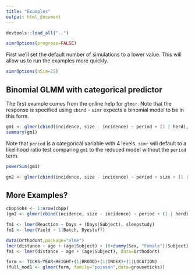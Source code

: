 ```yaml
---
title: "Examples"
output: html_document
---
```


```r
devtools::load_all("..")
```

```r
simrOptions(progress=FALSE)
```

First we'll set the default number of simulations to a lower value. This will allow us to run the examples more quickly.

```r
simrOptions(nSim=25)
```

## Binomial GLMM with categorical predictor

The first example comes from the online help for `glmer`. Note that the response is specified using `cbind` - `simr` expects a binomial model to be in this form.

```r
gm1 <- glmer(cbind(incidence, size - incidence) ~ period + (1 | herd), data = cbpp, family = binomial)
summary(gm1)
```

Note that `period` is a categorical variable with 4 levels. `simr` will default to a likelihood ratio test comparing `gm1` to the reduced model without the `period` term.

```r
powerSim(gm1)
```



```r
gm2 <- glmer(cbind(incidence, size - incidence) ~ period + size + (1 | herd), data = cbpp, family = binomial)
```


## More Examples?


```r
cbpp$obs <- 1:nrow(cbpp)
(gm2 <- glmer(cbind(incidence, size - incidence) ~ period + (1 | herd) + (1|obs), family = binomial, data = cbpp))
```



```r
fm1 <- lmer(Reaction ~ Days + (Days|Subject), sleepstudy)
fm1 <- lmer(Yield ~ 1|Batch, Dyestuff)
```

```r
data(Orthodont,package="nlme")
lmer(distance ~ age + (age|Subject) + (0+dummy(Sex, "Female")|Subject), data = Orthodont)
fm1 <- lmer(distance ~ age + (age|Subject), data=Orthodont)
```



```r
form <- TICKS~YEAR+HEIGHT+(1|BROOD)+(1|INDEX)+(1|LOCATION)
(full_mod1 <- glmer(form, family="poisson",data=grouseticks))
```
